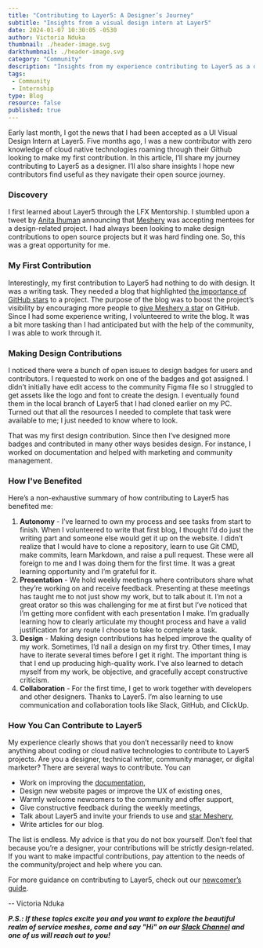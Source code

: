 ---
title: "Contributing to Layer5: A Designer’s Journey"
subtitle: "Insights from a visual design intern at Layer5"
date: 2024-01-07 10:30:05 -0530
author: Victoria Nduka
thumbnail: ./header-image.svg
darkthumbnail: ./header-image.svg
category: "Community"
description: "Insights from my experience contributing to Layer5 as a design intern"
tags:
 - Community
 - Internship
type: Blog
resource: false
published: true
---



<BlogWrapper>

Early last month, I got the news that I had been accepted as a UI Visual Design Intern at Layer5. Five months ago, I was a new contributor with zero knowledge of cloud native technologies roaming through their Github looking to make my first contribution. In this article, I’ll share my journey contributing to Layer5 as a designer. I’ll also share insights I hope new contributors find useful as they navigate their open source journey.

### Discovery
I first learned about Layer5 through the LFX Mentorship. I stumbled upon a tweet by [Anita Ihuman](/community/members/anita-ihuman) announcing that [Meshery](https://layer5.io/cloud-native-management/meshery) was accepting mentees for a design-related project. I had always been looking to make design contributions to open source projects but it was hard finding one. So, this was a great opportunity for me.

### My First Contribution
Interestingly, my first contribution to Layer5 had nothing to do with design. It was a writing task. They needed a blog that highlighted [the importance of GitHub stars](https://layer5.io/blog/community/on-the-importance-of-github-stars) to a project. The purpose of the blog was to boost the project’s visibility by encouraging more people to [give Meshery a star](https://github.com/meshery/meshery) on GitHub. Since I had some experience writing, I volunteered to write the blog. It was a bit more tasking than I had anticipated but with the help of the community, I was able to work through it.
 
### Making Design Contributions
I noticed there were a bunch of open issues to design badges for users and contributors. I requested to work on one of the badges and got assigned. I didn’t initially have edit access to the community Figma file so I struggled to get assets like the logo and font to create the design. I eventually found them in the local branch of Layer5 that I had cloned earlier on my PC. Turned out that all the resources I needed to complete that task were available to me; I just needed to know where to look.

That was my first design contribution. Since then I’ve designed more badges and contributed in many other ways besides design. For instance, I worked on documentation and helped with marketing and community management.

### How I've Benefited
Here’s a non-exhaustive summary of how contributing to Layer5 has benefited me:
1. **Autonomy** - I’ve learned to own my process and see tasks from start to finish. When I volunteered to write that first blog, I thought I’d do just the writing part and someone else would get it up on the website. I didn’t realize that I would have to clone a repository, learn to use Git CMD, make commits, learn Markdown, and raise a pull request. These were all foreign to me and I was doing them for the first time. It was a great learning opportunity and I’m grateful for it.
1. **Presentation** - We hold weekly meetings where contributors share what they’re working on and receive feedback. Presenting at these meetings has taught me to not just show my work, but to talk about it. I’m not a great orator so this was challenging for me at first but I’ve noticed that I’m getting more confident with each presentation I make. I’m gradually learning how to clearly articulate my thought process and have a valid justification for any route I choose to take to complete a task.
1. **Design** - Making design contributions has helped improve the quality of my work. Sometimes, I’d nail a design on my first try. Other times, I may have to iterate several times before I get it right. The important thing is that I end up producing high-quality work. I’ve also learned to detach myself from my work, be objective, and gracefully accept constructive criticism.
1. **Collaboration** - For the first time, I get to work together with developers and other designers. Thanks to Layer5.  I’m also learning to use communication and collaboration tools like Slack, GitHub, and ClickUp.

### How You Can Contribute to Layer5
My experience clearly shows that you don’t necessarily need to know anything about coding or cloud native technologies to contribute to Layer5 projects. Are you a designer, technical writer, community manager, or digital marketer? There are several ways to contribute. You can
- Work on improving the [documentation](https://docs.layer5.io),
- Design new website pages or improve the UX of existing ones,
- Warmly welcome newcomers to the community and offer support,
- Give constructive feedback during the weekly meetings,
- Talk about Layer5 and invite your friends to use and [star Meshery](https://github.com/meshery),
- Write articles for our blog.

The list is endless. My advice is that you do not box yourself. Don’t feel that because you’re a designer, your contributions will be strictly design-related. If you want to make impactful contributions, pay attention to the needs of the community/project and help where you can.

For more guidance on contributing to Layer5, check out our [newcomer’s guide](https://layer5.io/community/newcomers).


\-- <Link to="https://layer5.io/community/members/victoria-nduka">Victoria Nduka</Link>

_**P.S.: If these topics excite you and you want to explore the beautiful realm of service meshes, come and say "Hi" on our [Slack Channel](http://slack.layer5.io) and one of us will reach out to you!**_

</BlogWrapper>
